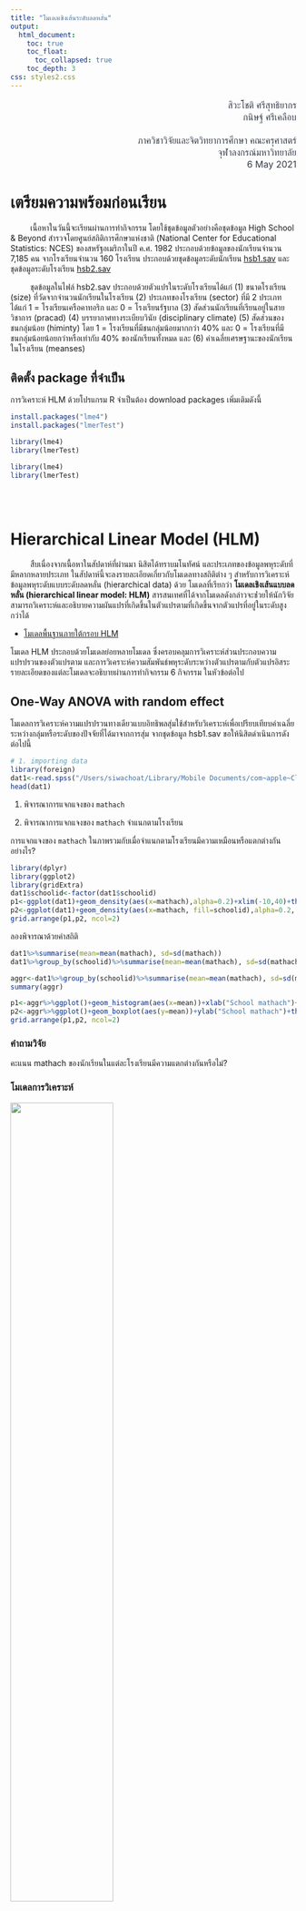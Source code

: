 ```yaml
---
title: "โมเดลเชิงเส้นระดับลดหลั่น"
output: 
  html_document:
    toc: true
    toc_float:
      toc_collapsed: true
    toc_depth: 3
css: styles2.css
---
```


<p style="line-height:1.3; font-size:16px; color: #353b48; text-align:right;">
สิวะโชติ ศรีสุทธิยากร
</br>
กนิษฐ์ ศรีเคลือบ
</br>
</br>
ภาควิชาวิจัยและจิตวิทยาการศึกษา คณะครุศาสตร์
</br>
จุฬาลงกรณ์มหาวิทยาลัย
</br>
</font> 6 May 2021 </font>
</p>




# เตรียมความพร้อมก่อนเรียน

<p style="text-indent:2.5em;">เนื้อหาในวันนี้จะเรียนผ่านการทำกิจกรรม โดยใช้ชุดข้อมูลตัวอย่างคือชุดข้อมูล High School & Beyond สำรวจโดยศูนย์สถิติการศึกษาแห่งชาติ (National Center for Educational Statistics: NCES) ของสหรัฐอเมริกาในปี ค.ศ. 1982 ประกอบด้วยข้อมูลของนักเรียนจำนวน 7,185 คน จากโรงเรียนจำนวน 160 โรงเรียน ประกอบด้วยชุดข้อมูลระดับนักเรียน [hsb1.sav](https://drive.google.com/file/d/1AvFYXVcLxh3QqtKDBlpSUciUShuItBlV/view?usp=sharing) และชุดข้อมูลระดับโรงเรียน [hsb2.sav](https://drive.google.com/file/d/1RwMRt7eRqTs2eZ7LMfJoPRubutttDWys/view?usp=sharing)</p>


<p style="text-indent:2.5em;">ชุดข้อมูลในไฟล์ hsb2.sav ประกอบด้วยตัวแปรในระดับโรงเรียนได้แก่ (1) ขนาดโรงเรียน (size) ที่วัดจากจำนวนนักเรียนในโรงเรียน (2) ประเภทของโรงเรียน (sector) ที่มี 2 ประเภทได้แก่ 1 = โรงเรียนเครือคาทอริก และ 0 = โรงเรียนรัฐบาล (3) สัดส่วนนักเรียนที่เรียนอยู่ในสายวิชาการ (pracad) (4) บรรยากาศทางระเบียบวินัย (disciplinary climate) (5) สัดส่วนของชนกลุ่มน้อย (himinty) โดย 1 = โรงเรียนที่มีชนกลุ่มน้อยมากกว่า 40% และ 0 = โรงเรียนที่มีชนกลุ่มน้อยน้อยกว่าหรือเท่ากับ 40% ของนักเรียนทั้งหมด และ (6) ค่าเฉลี่ยเศรษฐานะของนักเรียนในโรงเรียน (meanses)</p>


## ติดตั้ง package ที่จำเป็น

การวิเคราะห์ HLM ด้วยโปรแกรม R จำเป็นต้อง download packages เพิ่มเติมดังนี้

```r
install.packages("lme4")
install.packages("lmerTest")

library(lme4)
library(lmerTest)

```

```r
library(lme4)
library(lmerTest)
```

</br>
</br>

# **Hierarchical Linear Model (HLM)**

<p style="text-indent:2.5em;">สืบเนื่องจากเนื้อหาในสัปดาห์ที่ผ่านมา นิสิตได้ทราบมโนทัศน์ และประเภทของข้อมูลพหุระดับที่มีหลากหลายประเภท ในสัปดาห์นี้จะลงรายละเอียดเกี่ยวกับโมเดลทางสถิติต่าง ๆ สำหรับการวิเคราะห์ข้อมูลพหุระดับแบบระดับลดหลั่น (hierarchical data) ด้วย โมเดลที่เรียกว่า **โมเดลเชิงเส้นแบบลดหลั่น (hierarchical linear model: HLM)** สารสนเทศที่ได้จากโมเดลดังกล่าวจะช่่วยให้นักวิจัยสามารถวิเคราะห์และอธิบายความผันแปรที่เกิดขึ้นในตัวแปรตามที่เกิดขึ้นจากตัวแปรที่อยู่ในระดับสูงกว่าได้ </p>


* [โมเดลพื้นฐานภายใต้กรอบ HLM](https://drive.google.com/file/d/1GpP-Pvc8QR17gIA4xAGGMug0d-q-DflN/view?usp=sharing)

โมเดล HLM ประกอบด้วยโมเดลย่อยหลายโมเดล ซึ่งครอบคลุมการวิเคราะห์ส่วนประกอบความแปรปรวนของตัวแปรตาม และการวิเคราะห์ความสัมพันธ์พหุระดับระหว่างตัวแปรตามกับตัวแปรอิสระ รายละเอียดของแต่ละโมเดลจะอธิบายผ่านการทำกิจกรรม 6 กิจกรรม ในหัวข้อต่อไป


## **One-Way ANOVA with random effect**

โมเดลการวิเคราะห์ความแปรปรวนทางเดียวแบบอิทธิพลสุ่มใช้สำหรับวิเคราะห์เพื่อเปรียบเทียบค่าเฉลี่ยระหว่างกลุ่มหรือระดับของปัจจัยที่ได้มาจากการสุ่ม จากชุดข้อมูล hsb1.sav ขอให้นิสิตดำเนินการดังต่อไปนี้

```r
# 1. importing data
library(foreign)
dat1<-read.spss("/Users/siwachoat/Library/Mobile Documents/com~apple~CloudDocs/เอกสารประกอบการสอน/2756714/dataset/week3/hsb1.sav", to.data.frame=T)
head(dat1)
```

1. พิจารณาการแจกแจงของ `mathach`

2. พิจารณาการแจกแจงของ `mathach` จำแนกตามโรงเรียน

การแจกแจงของ `mathach` ในภาพรวมกับเมื่อจำแนกตามโรงเรียนมีความเหมือนหรือแตกต่างกันอย่างไร? 

```r
library(dplyr)
library(ggplot2)
library(gridExtra)
dat1$schoolid<-factor(dat1$schoolid)
p1<-ggplot(dat1)+geom_density(aes(x=mathach),alpha=0.2)+xlim(-10,40)+theme_minimal()
p2<-ggplot(dat1)+geom_density(aes(x=mathach, fill=schoolid),alpha=0.2, show.legend = FALSE)+xlim(-10,40)+theme_minimal()
grid.arrange(p1,p2, ncol=2)
```

ลองพิจารณาด้วยค่าสถิติ

```r
dat1%>%summarise(mean=mean(mathach), sd=sd(mathach))
dat1%>%group_by(schoolid)%>%summarise(mean=mean(mathach), sd=sd(mathach))

aggr<-dat1%>%group_by(schoolid)%>%summarise(mean=mean(mathach), sd=sd(mathach))
summary(aggr)
```

```r
p1<-aggr%>%ggplot()+geom_histogram(aes(x=mean))+xlab("School mathach")+theme_minimal()
p2<-aggr%>%ggplot()+geom_boxplot(aes(y=mean))+ylab("School mathach")+theme_minimal()
grid.arrange(p1,p2, ncol=2)

```

### **คำถามวิจัย**

คะแนน mathach ของนักเรียนในแต่ละโรงเรียนมีความแตกต่างกันหรือไม่?


### **โมเดลการวิเคราะห์**

![](/Users/siwachoat/Library/Mobile Documents/com~apple~CloudDocs/เอกสารประกอบการสอน/2756714/Page/Screen Shot 2562-09-28 at 10.20.46.png){width=60%}

ในกรณีนี้โมเดลการวิเคราะห์มี 2 ระดับ ได้แก่โมเดลระดับนักเรียน และโมเดลระดับโรงเรียนดังนี้

**โมเดลระดับนักเรียน (student-level model)**

$mathach_{ij}=\beta_{0j}+r_{ij}$

**โมเดลระดับโรงเรียน (school-level model)**

$\beta_{0j}=\gamma_{00}+u_{0j}$

จากสมการทั้งสองสามารถนำมารวมกันเพื่อเขียนเป็น**โมเดลรวม (combined model)** ได้ดังนี้

$mathach_{ij}=\gamma_{00}+u_{0j}+r_{ij}$

เมื่อ $i = 1, 2, 3, ..., n_j$ และ $j = 1, 2, 3, ..., J$

จากสมการในโมเดลรวมข้างต้นจะเห็นว่ามีการระบุอิทธิพลที่มีต่อ `mathach` ของนักเรียน 2 ตัวได้แก่ อิทธิพลคงที่ (fixed effect) คือ $\gamma_{00}$ ที่เป็นค่าเฉลี่ยผลสัมฤทธิ์รวม (grand mean) และอิทธิพลสุ่ม (random effect) คือ $u_{0j}$ กับ $r_{ij}$ ที่เป็นความแตกต่างระหว่างโรงเรียน และระหว่างนักเรียนภายในโรงเรียนตามลำดับ โดยที่ $u_{0j} \sim N(0, \tau_{00})$ และ $r_{ij} \sim N(0,\sigma^2)$

**Note:** พารามิเตอร์ในโมเดลข้างต้นมีกี่ตัว อะไรบ้าง แต่ละตัวมีความหมายอย่างไร?

การประมาณค่าพารามิเตอร์ในโมเดลข้างต้นด้วยโปรแกรม R สามารถทำได้โดยใช้ใช้ฟังก์ชัน `lmer()` ซึ่งจะระบุโมเดลโดยอิงจากโมเดลรวม (combined model) จากค่าพารามิเตอร์ของหน่วยข้อมูลในระดับที่ 2 เท่านั้น ในกรณีข้างต้นจึงระบุเพียงพารามิเตอร์ fixed-effect ($\gamma_{00}$) และพารามิเตอร์ random-effect ($u_{0j}$) ดังนี้ `lmer(math~1+(1|schoolid))` 


```r
#1. estimate the model parameters
null.model<-lmer(mathach~1+(1|schoolid),data=dat1)

#2. extract the output
summary(null.model)
```

การวิเคราะห์ null model จะให้สารสนเทศที่สำคัญคือปริมาณความแปรปรวนในตัวแปรตามที่เกิดขึ้นอันเนื่องมาจากตัวแปร (ที่ไม่ได้สังเกตค่าในโมเดลนี้) ในแต่ละระดับ (ระดับนักเรียน/ระดับโรงเรียน) ผลการวิเคราะห์ข้างต้นจะเห็นว่า ความแปรปรวนระดับนักเรียนมีค่าเท่ากับ $\sigma^2 = 39.148$ และความแปรปรวนระดับโรงเรียนมีค่าเท่ากับ $\tau = 8.614$ ผลการวิเคราะห์นี้ทำให้สามารถประมาณค่าสถิติที่สำคัญตัวหนึ่งคือ สัมประสิทธิ์สหสัมพันธ์ภายในกลุ่ม (intraclass correlation: ICC) ดังนี้

<centet>$ICC = \frac{8.614}{8.614+39.148} = .1804$</center>

ปัจจุบันการคำนวณ ICC ในข้างต้นสามารถทำได้โดยใช้ package-sjstats ดังนี้

```r
install.packages("sjstats")
```

```r
library(sjstats)
performance::icc(null.model)
```

นอกจากนี้ผู้วิเคราะห์ยังสามารถเรียกผลทดสอบนัยสำคัญของอิทธิพลสุ่มในโมเดลได้ด้วยฟังก์ชัน package-ranova() ดังนี้

```r
ranova(null.model)
```

### **ประมาณค่าเฉลี่ยของกลุ่ม ($\beta_{0j}$)**

จากโมเดลในระดับที่ 1 $mathach_{ij}=\beta_{0j}+r_{ij}$ จะเห็นว่าพารามิเตอร์ $\beta_{0j}$ คือพารามิเตอร์จุดตัดแกนซึ่งในกรณีนี้มีความหมายเป็นค่าเฉลี่ยผลสัมฤทธิ์ทางการเรียนวิชาคณิตศาสตร์ของแต่ละโรงเรียน (group mean) เมื่อ $j=1,2,...,J$

การประมาณค่าเฉลี่ยของกลุ่มดังกล่าวใน R สามารถเขียนคำสั่งได้ดังนี้

```r
intercept<-coef(null.model)
intercept<-intercept[1]
summary(intercept$schoolid)
names(intercept$schoolid)<-"group.mean"
intercept$schoolid%>%
      ggplot()+geom_histogram(aes(x=group.mean))+
         xlab(expression(beta[0[j]]==gamma[00]+u[0[j]]))+
        theme_minimal()
```

จากผลการวิเคราะห์ข้างต้นจะเห็นว่าผลสัมฤทธิ์ทางการเรียนเฉลี่ยในระดับโรงเรียนมีค่าอยู่ในช่วง 5.234 ถึง 19.115 

### **การวินิจฉัยความเหมาะสมของโมเดลการวิเคราะห์**

```r
#calculate level-1 residuals
res1<-residuals(null.model)

#calculae level-2 residuals
res2<-dat1$mathach-12.6370-res1
```

**(1) normality**

```r
par(mfrow=c(1,2))
hist(res1)
hist(res2)

library(ggpubr)
p1<-ggqqplot(res1)
p2<-ggqqplot(res2)
grid.arrange(p1,p2, ncol=2)

```

**(2) homogeneity of variances**

```r
temp<-dat1
temp$e2<-res1^2
temp$res1<-res1
temp$schoolid<-factor(temp$schoolid)
temp%>%ggplot()+geom_boxplot(aes(y=res1,fill=schoolid),show.legend=F)+theme_minimal()

temp%>%group_by(schoolid)%>%summarise(var=var(res1))%>%
      ggplot()+geom_histogram(aes(x=var))+theme_minimal()

temp%>%group_by(schoolid)%>%summarise(var=var(res1))%>%summary()

#log-determinant criterion
log(71.93)/log(12.54)
```


</br>


## **Means as Outcomes Regression Model**

จากผลการวิเคราะห์ใน nullmodel จะเห็นว่าสามารถแยกส่วนประกอบความแปรปรวนในผลสัมฤทธิ์ทางการเรียนวิชาคณิตศาสตร์ได้เป็นสองส่วนได้แก่ ความแปรปรวนระดับนักเรียน และความแปรปรวนในระดับโรงเรียน ซึ่งแสดงว่าผลสัมฤทธิ์ดังกล่าวมีความผันแปรไปตามโรงเรียนที่แตกต่างกันด้วย

ในการวิจัยบางงานอาจสนใจอธิบายความผันแปรของผลสัมฤทธิ์ในระดับโรงเรียนดังกล่าว โดยอาจหาตัวแปรอิสระในระดับโรงเรียนมาอธิบาย โมเดลการวิเคราะห์ในกรณีนี้จึงจะมีการเพิ่มตัวแปรอิสระในโมเดลระดับโรงเรียนเพื่ออธิบายความผันแปรในพารามิเตอร์ intercept เรียกโมเดลการวิเคราะห์นี้ว่า mean as outcome regression model หรือ โมเดลสัมประสิทธิ์จุดตัดแกนสุ่ม (random intercept model)


### **คำถามวิจัย**

เศรษฐานะของนักเรียนในระดับโรงเรียนส่งผลต่อคะแนนเฉลี่ยผลสัมฤทธิ์ทางการเรียนคณิตศาสตร์ของนักเรียนในระดับโรงเรียนหรือไม่่?


### **โมเดลการวิเคราะห์**

![](/Users/siwachoat/Library/Mobile Documents/com~apple~CloudDocs/เอกสารประกอบการสอน/2756714/Page/Screen Shot 2562-09-28 at 10.35.59.png){width=60%}

เนื่องจากโมเดลการวิเคราะห์นี้จำเป็นต้องใช้ข้อมูลของตัวแปรอิสระในระดับโรงเรียน คือ `meanses` มาเป็นตัวแปรอธิบายความผันแปรที่เกิดขึ้นในค่าเฉลี่ยผลสัมฤทธิ์ในระดับโรงเรียน การวิเคราะห์จึงจำเป็นต้องมีการเตรียมชุดข้อมูลให้พร้อมก่อนการวิเคราะห์ด้วยการรวมชุดข้อมูล hsb1.sav และ hsb2.sav เข้าด้วยกัน ในโปรแกรม R อาจใช้ฟังก์ชัน `merge()` ดังนี้

```r
# hsb1.sav
dat1<-read.spss("/Users/siwachoat/Library/Mobile Documents/com~apple~CloudDocs/เอกสารประกอบการสอน/2756714/dataset/week3/hsb1.sav", to.data.frame=T)
head(dat1)

# hsb2.sav
dat2<-read.spss("/Users/siwachoat/Library/Mobile Documents/com~apple~CloudDocs/เอกสารประกอบการสอน/2756714/dataset/week3/hsb2.sav", to.data.frame=T)
head(dat2)

# merge dataset
dat<-merge(dat2,dat1,by="schoolid")
str(dat)
```

เมื่อยุบรวมชุดข้อมูลแล้ว สามารถประมาณค่าพารามิเตอร์ในโมเดลโดยกำหนดโมเดลในฟังก์ชัน `lmer()` ด้วยหลักภาษาเหมือนเดิมดังนี้

```r
mean.model<-lmer(mathach~meanses+(1|schoolid),data=dat)
summary(mean.model)
```

```r
mean.model<-lmer(mathach~meanses+(1|schoolid),data=dat)
summary(mean.model)
```

ผลการวิเคราะห์ข้างต้นหมายความว่าอย่างไร??

</br>


## **One-Way ANCOVA with random effect**


ผลการวิเคราะห์ null model เราทราบแล้วว่าความแปรปรวนระหว่างกลุ่ม (ระหว่างโรงเรียน) มีนัยสำคัญทางสถิติ ซึ่งให้ข้อสรุปว่า ผลสัมฤทธิ์ทางการเรียนของนักเรียนในแต่ละโรงเรียนมีค่าเฉลี่ยที่แตกต่างกัน อย่างไรก็ตามอาจมีข้อสงสัยว่าความแตกต่างที่เกิดขึ้นนั้นไม่ได้เป็นเพราะการบริหารจัดการของโรงเรียนแต่เพียงอย่างเดียว แต่อาจะเป็นเพราะพื้นฐานทางบ้านของผู้เรียนในแต่ละโรงเรียนไม่เท่าเทียมกันด้วย เพื่อพิสูจน์ข้อสงสัยนี้ผู้วิจัยจึงนำตัวแปรเศรษฐานะ (ses) ของผู้เรียนมาเป็นตัวแปรควบคุมในโมเดล และทำการวิเคราะห์โดยใช้เทคนิคการวิเคราะห์ความแปรปรวนร่วม ดังนี้


### **คำถามวิจัย**

เมื่อมีการควบคุมปัจจัยด้านเศรษฐานะให้คงที่ ผลสัมฤทธิ์ของนักเรียนในระดับโรงเรียนมีความแตกต่างกันหรือไม่ อย่างไร?

### **โมเดลการวิเคราะห์**

![](/Users/siwachoat/Library/Mobile Documents/com~apple~CloudDocs/เอกสารประกอบการสอน/2756714/Page/Screen Shot 2562-09-28 at 11.29.31.png){width=60%}


เพื่อให้ค่าจุดตัดแกนมีความหมายและสามารถแปลความได้อย่างสมบูรณ์ การวิเคราะห์ความแปรปรวนร่วมจึงมักมีการ centering ตัวแปรควบคุมก่อนการวิเคราะห์ ดังนี้

```r
#centering ses by groupmean
ses.cen<-dat$ses-dat$meanses
dat$ses.cen<-ses.cen
```

การประมาณค่าพารามิเตอร์ในโมเดลการวิเคราะห์สามารถทำได้ดังนี้

```r
ancova.model<-lmer(mathach~ses.cen+(1|schoolid),data=dat,REML=F)
summary(ancova.model)
```

โมเดล random effect ANCOVA มีลักษณะเกือบเหมือนกับโมเดล ANCOVA แบบปกติ ต่างกันเพียงอิทธิพลของตัวแปรอิสระแบบจัดประเภทที่มีต่อตัวแปรตามเป็นอิทธิพลแบบสุ่ม ดังนั้นข้อตกลงเบื้องต้นของโมเดล random effect ANCOVA จึงเหมือนกับโมเดล ANCOVA แบบปกติทุกประการ ข้อตกลงเบื้องต้นที่สำคัญคือ homogeneity of regression slope ที่กำหนดให้สัมประสิทธิ์ความชันของตัวแปร covariate มีค่าเท่ากันในแต่ละกลุ่มหรือระดับของปัจจัย 

นิสิตคิดว่า assumption ดังกล่าวเป็นจริงในข้อมูลชุดนี้หรือไม่? จะตรวจสอบได้อย่างไร? และหากไม่เป็นจริงจะแก้ปัญหาอย่างไร?


</br>

## **Random-coefficient Regression model**

โมเดลนี้มีลักษณะเฉพาะคือมีการกำหนดให้สัมประสิทธิ์ความถดถอยทั้งหมดของโมเดลเป็นอิทธิพลแบบสุ่ม ซึ่งทำให้จุดตัดแกนและอิทธิพลของตัวแปรอิสระที่มีต่อตัวแปรตามมีความแตกต่างกันอย่างสุ่มระหว่างกลุ่ม

### **คำถามวิจัย**

- อิทธิพลของ ses ที่มีต่อ mathach มีความแตกต่างกันระหว่างโรงเรียนหรือไม่

- เมื่อควบคุมอิทธิพลสุ่มของ ses ให้คงที่ แล้ว mathach ในระดับโรงเรียนมีความแตกต่างกันหรือไม่

- คุณภาพและความเหลื่อมล้ำทางการศึกษาของแต่ละโรงเรียนเป็นอย่างไร

### **โมเดลการวิเคราะห์**



![](/Users/siwachoat/Library/Mobile Documents/com~apple~CloudDocs/เอกสารประกอบการสอน/2756714/Page/Screen Shot 2562-09-28 at 12.34.06.png){width=60%}

การกำหนดโมเดลการวิเคราะห์ในฟังก์ชัน `lmer()` สามารถทำได้ในทำนองเดียวกัน ดังนี้

```r
random.coef<-lmer(mathach~ses.cen+(1+ses.cen|schoolid), data=dat)
summary(random.coef)
```

```r
coef<-coef(random.coef)
coef<-coef$schoolid
names(coef)<-c("quality","ineq")
coef$schoolid<-rownames(coef)
sector<-dat%>%select(schoolid, sector)
coef<-merge(coef,sector, by="schoolid")
coef$sector<-factor(coef$sector, labels=c("Public","Catholic"))
coef%>%ggplot()+geom_point(aes(x=ineq, y=quality,col=sector))
```




</br>



## **Intercepts and slopes as outcomes model**

![](/Users/siwachoat/Library/Mobile Documents/com~apple~CloudDocs/เอกสารประกอบการสอน/2756714/Page/Screen Shot 2562-09-28 at 12.37.18.png){width=60%}



</br>


## **Non-randomly varying slopes**

![](/Users/siwachoat/Library/Mobile Documents/com~apple~CloudDocs/เอกสารประกอบการสอน/2756714/Page/Screen Shot 2562-09-28 at 12.05.01.png){width=60%}

```r
nonrandom.model<-lmer(mathach~ses+sector+ses*sector+(1|schoolid),data=dat)
summary(nonrandom.model)
```


<center>![](/Users/siwachoat/Library/Mobile Documents/com~apple~CloudDocs/เอกสารประกอบการสอน/2758501 STAT info ED/ภาคต้น 2562/page/edustat (1).png){width=20%}</center>
